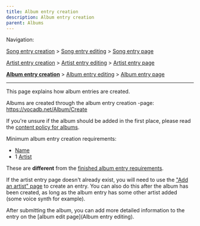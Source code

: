 ---
title: Album entry creation
description: Album entry creation
parent: Albums
---

Navigation:

[Song entry creation](https://wiki.vocadb.net/wiki/88/song-entry-creation) > [Song entry editing](https://wiki.vocadb.net/wiki/89/song-entry-editing) > [Song entry page](https://wiki.vocadb.net/wiki/90/song-entry-page)

[Artist entry creation](https://wiki.vocadb.net/wiki/82/artist-entry-creation) > [Artist entry editing](https://wiki.vocadb.net/wiki/83/artist-entry-editing) > [Artist entry page](https://wiki.vocadb.net/wiki/84/artist-entry-page)

**[Album entry creation](https://wiki.vocadb.net/wiki/85/album-entry-creation)** > [Album entry editing](https://wiki.vocadb.net/wiki/86/album-entry-editing) > [Album entry page](https://wiki.vocadb.net/wiki/87/album-entry-page)

----

This page explains how album entries are created.

Albums are created through the album entry creation -page: https://vocadb.net/Album/Create

If you're unsure if the album should be added in the first place, please read the [content policy for albums](https://wiki.vocadb.net/wiki/59/content-policy#Albums).

Minimum album entry creation requirements:
* [Name](https://wiki.vocadb.net/wiki/86/album-entry-editing#tab-Basic-info)
* 1 [Artist](https://wiki.vocadb.net/wiki/86/album-entry-editing#Artists)

These are **different** from the [finished album entry requirements](https://wiki.vocadb.net/wiki/86/album-entry-editing#Finished-album-entry-requirements). 

If the artist entry page doesn't already exist, you will need to use the ["Add an artist" page](https://vocadb.net/Artist/Create) to create an entry. You can also do this after the album has been created, as long as the album entry has some other artist added (some voice synth for example).

After submitting the album, you can add more detailed information to the entry on the [album edit page](Album entry editing).